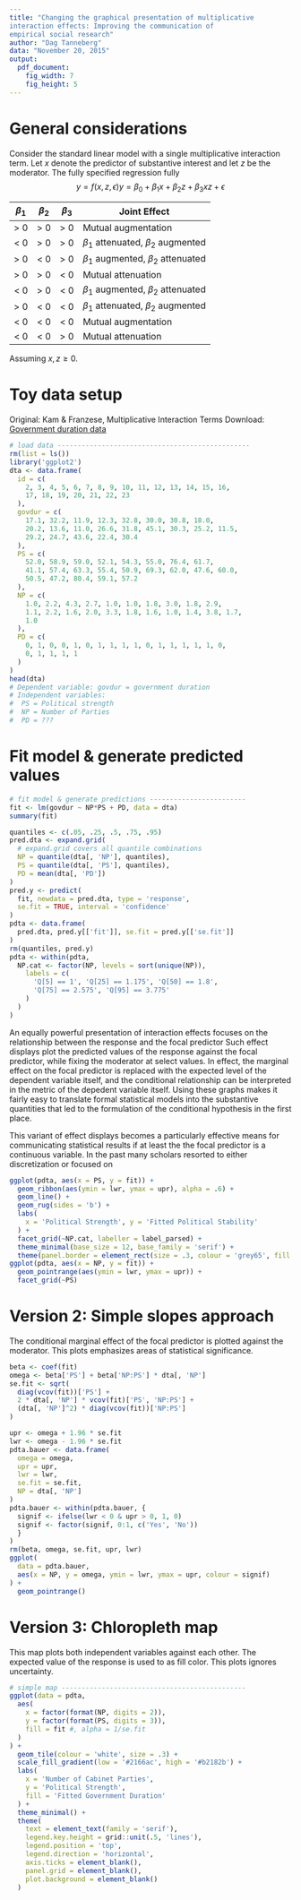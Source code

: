 ```yaml
---
title: "Changing the graphical presentation of multiplicative
interaction effects: Improving the communication of
empirical social research"
author: "Dag Tanneberg"
data: "November 20, 2015"
output: 
  pdf_document:
    fig_width: 7
    fig_height: 5
---
```


# General considerations

Consider the standard linear model with a single
multiplicative interaction term. Let $x$ denote the
predictor of substantive interest and let $z$ be the
moderator. The fully specified regression fully 
$$
  y = f(x,z, \epsilon)
  y = \beta_0 + \beta_1 x + \beta_2 z + \beta_3 xz + \epsilon
$$

| $\beta_1$ | $\beta_2$ | $\beta_3$ | Joint Effect |
| --- | --- | --- | --- |
| > 0 | > 0 | > 0 | Mutual augmentation
| < 0 | > 0 | > 0 | $\beta_1$ attenuated, $\beta_2$ augmented
| > 0 | < 0 | > 0 | $\beta_1$ augmented, $\beta_2$ attenuated
| > 0 | > 0 | < 0 | Mutual attenuation
| < 0 | > 0 | < 0 | $\beta_1$ augmented, $\beta_2$ attenuated
| > 0 | < 0 | < 0 | $\beta_1$ attenuated, $\beta_2$ augmented
| < 0 | < 0 | < 0 | Mutual augmentation
| < 0 | < 0 | > 0 | Mutual attenuation

Assuming $x, z \ge 0$.

# Toy data setup

Original: Kam & Franzese, Multiplicative Interaction Terms
Download:
[Government duration data](http://www.press.umich.edu/resources/govduration.dta)

```r
# load data ------------------------------------------------
rm(list = ls())
library('ggplot2')
dta <- data.frame(
  id = c(
    2, 3, 4, 5, 6, 7, 8, 9, 10, 11, 12, 13, 14, 15, 16,
    17, 18, 19, 20, 21, 22, 23
  ),
  govdur = c(
    17.1, 32.2, 11.9, 12.3, 32.8, 30.0, 30.8, 18.0,
    20.2, 13.6, 11.0, 26.6, 31.8, 45.1, 30.3, 25.2, 11.5,
    29.2, 24.7, 43.6, 22.4, 30.4
  ),
  PS = c(
    52.0, 58.9, 59.0, 52.1, 54.3, 55.0, 76.4, 61.7,
    41.1, 57.4, 63.3, 55.4, 50.9, 69.3, 62.0, 47.6, 60.0,
    50.5, 47.2, 80.4, 59.1, 57.2
  ),
  NP = c(
    1.0, 2.2, 4.3, 2.7, 1.0, 1.0, 1.8, 3.0, 1.8, 2.9,
    1.1, 2.2, 1.6, 2.0, 3.3, 1.8, 1.6, 1.0, 1.4, 3.8, 1.7,
    1.0
  ),
  PD = c(
    0, 1, 0, 0, 1, 0, 1, 1, 1, 1, 0, 1, 1, 1, 1, 1, 0,
    0, 1, 1, 1, 1
  )
)
head(dta)
# Dependent variable: govdur = government duration
# Independent variables:
#  PS = Political strength
#  NP = Number of Parties
#  PD = ???
```
\newpage

# Fit model & generate predicted values

```r
# fit model & generate predictions ------------------------
fit <- lm(govdur ~ NP*PS + PD, data = dta)
summary(fit)

quantiles <- c(.05, .25, .5, .75, .95)
pred.dta <- expand.grid(
  # expand.grid covers all quantile combinations
  NP = quantile(dta[, 'NP'], quantiles),
  PS = quantile(dta[, 'PS'], quantiles),
  PD = mean(dta[, 'PD'])
)
pred.y <- predict(
  fit, newdata = pred.dta, type = 'response',
  se.fit = TRUE, interval = 'confidence'
)
pdta <- data.frame(
  pred.dta, pred.y[['fit']], se.fit = pred.y[['se.fit']]
)
rm(quantiles, pred.y)
pdta <- within(pdta,
  NP.cat <- factor(NP, levels = sort(unique(NP)),
    labels = c(
      'Q[5] == 1', 'Q[25] == 1.175', 'Q[50] == 1.8',
      'Q[75] == 2.575', 'Q[95] == 3.775'
    )
  )
)
```
\newpage

\section{Presentation using Predicted Values}

An equally powerful presentation of interaction effects
focuses on the relationship between the response and
the focal predictor Such effect displays plot the predicted
values of the response against the focal predictor, while
fixing the moderator at select values. In effect, the
marginal effect on the focal predictor is replaced with the
expected level of the dependent variable itself, and the
conditional relationship can be interpreted in the metric of
the depedent variable itself. Using these graphs makes it
fairly easy to translate formal statistical models into the
substantive quantities that led to the formulation of the
conditional hypothesis in the first place.

This variant of effect displays becomes a particularly
effective means for communicating statistical results if at
least the the focal predictor is a continuous variable. In
the past many scholars resorted to either discretization or
focused on 


```r
ggplot(pdta, aes(x = PS, y = fit)) +
  geom_ribbon(aes(ymin = lwr, ymax = upr), alpha = .6) +
  geom_line() +
  geom_rug(sides = 'b') +
  labs(
    x = 'Political Strength', y = 'Fitted Political Stability'
  ) +
  facet_grid(~NP.cat, labeller = label_parsed) +
  theme_minimal(base_size = 12, base_family = 'serif') +
  theme(panel.border = element_rect(size = .3, colour = 'grey65', fill = 'transparent'))
ggplot(pdta, aes(x = NP, y = fit)) +
  geom_pointrange(aes(ymin = lwr, ymax = upr)) +
  facet_grid(~PS)
```

# Version 2: Simple slopes approach

The conditional marginal effect of the focal predictor is
plotted against the moderator. This plots emphasizes
areas of statistical significance.

```r
beta <- coef(fit)
omega <- beta['PS'] + beta['NP:PS'] * dta[, 'NP']
se.fit <- sqrt(
  diag(vcov(fit))['PS'] + 
  2 * dta[, 'NP'] * vcov(fit)['PS', 'NP:PS'] + 
  (dta[, 'NP']^2) * diag(vcov(fit))['NP:PS']
)

upr <- omega + 1.96 * se.fit
lwr <- omega - 1.96 * se.fit
pdta.bauer <- data.frame(
  omega = omega,
  upr = upr,
  lwr = lwr,
  se.fit = se.fit,
  NP = dta[, 'NP']
)
pdta.bauer <- within(pdta.bauer, {
  signif <- ifelse(lwr < 0 & upr > 0, 1, 0)
  signif <- factor(signif, 0:1, c('Yes', 'No'))
  }
)
rm(beta, omega, se.fit, upr, lwr)
ggplot(
  data = pdta.bauer, 
  aes(x = NP, y = omega, ymin = lwr, ymax = upr, colour = signif)
) +
  geom_pointrange()
```

# Version 3: Chloropleth map

This map plots both independent variables against each other.
The expected value of the response is used to as fill color.
This plots ignores uncertainty.

```r
# simple map ----------------------------------------------
ggplot(data = pdta,
  aes(
    x = factor(format(NP, digits = 2)),
    y = factor(format(PS, digits = 3)),
    fill = fit #, alpha = 1/se.fit
  )
) +
  geom_tile(colour = 'white', size = .3) +
  scale_fill_gradient(low = '#2166ac', high = '#b2182b') +
  labs(
    x = 'Number of Cabinet Parties',
    y = 'Political Strength',
    fill = 'Fitted Government Duration'
  ) +
  theme_minimal() +
  theme(
    text = element_text(family = 'serif'),
    legend.key.height = grid::unit(.5, 'lines'),
    legend.position = 'top',
    legend.direction = 'horizontal',
    axis.ticks = element_blank(),
    panel.grid = element_blank(),
    plot.background = element_blank()
  )
```
